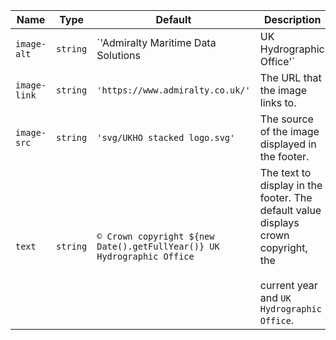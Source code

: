
  | Name | Type | Default | Description |
| --- | --- | --- | --- |
| `image-alt` | `string` | `'Admiralty Maritime Data Solutions | UK Hydrographic Office'` | A description for the image displayed in the footer. This might be shown if the image<br /><br />fails to load or get read out by screen readers. |
| `image-link` | `string` | `'https://www.admiralty.co.uk/'` | The URL that the image links to. |
| `image-src` | `string` | `'svg/UKHO stacked logo.svg'` | The source of the image displayed in the footer. |
| `text` | `string` | ``© Crown copyright ${new Date().getFullYear()} UK Hydrographic Office`` | The text to display in the footer. The default value displays crown copyright, the<br /><br />current year and `UK Hydrographic Office`. |

